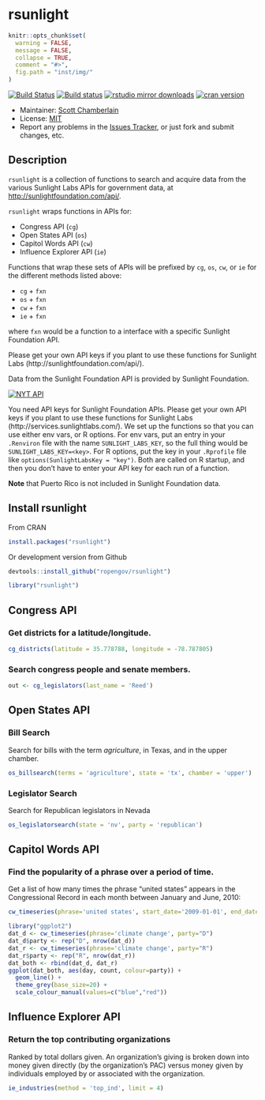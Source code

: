 rsunlight
======

```r
knitr::opts_chunk$set(
  warning = FALSE,
  message = FALSE,
  collapse = TRUE,
  comment = "#>",
  fig.path = "inst/img/"
)
```

[![Build Status](https://api.travis-ci.org/rOpenGov/rsunlight.png)](https://travis-ci.org/rOpenGov/rsunlight)
[![Build status](https://ci.appveyor.com/api/projects/status/ytc2qdo3u2t3ltm6/branch/master)](https://ci.appveyor.com/project/sckott/rsunlight)
[![rstudio mirror downloads](http://cranlogs.r-pkg.org/badges/grand-total/rsunlight)](https://github.com/metacran/cranlogs.app)
[![cran version](http://www.r-pkg.org/badges/version/rsunlight)](http://cran.rstudio.com/web/packages/rsunlight)

+ Maintainer: [Scott Chamberlain](https://github.com/sckott/)
+ License: [MIT](http://opensource.org/licenses/MIT)
+ Report any problems in the [Issues Tracker](https://github.com/ropengov/rsunlight/issues), or just fork and submit changes, etc.

## Description

`rsunlight` is a collection of functions to search and acquire data from the various Sunlight Labs APIs for government data, at [http://sunlightfoundation.com/api/](http://sunlightfoundation.com/api/).

`rsunlight` wraps functions in APIs for:

* Congress API (`cg`)
* Open States API (`os`)
* Capitol Words API (`cw`)
* Influence Explorer API (`ie`)

Functions that wrap these sets of APIs will be prefixed by `cg`, `os`, `cw`, or `ie` for the different methods listed above:

* `cg` + `fxn`
* `os` + `fxn`
* `cw` + `fxn`
* `ie` + `fxn`

where `fxn` would be a function to a interface with a specific Sunlight Foundation API.

Please get your own API keys if you plant to use these functions for Sunlight Labs (http://sunlightfoundation.com/api/).

Data from the Sunlight Foundation API is provided by Sunlight Foundation.

<a href="http://sunlightfoundation.com/api/"><img src="http://www.altweeklies.com/imager/b/main/5866471/f291/SunlightFoundationLogo_500wide.gif" alt="NYT API" /></a>

You need API keys for Sunlight Foundation APIs. Please get your own API keys if you
plant to use these functions for Sunlight Labs (http://services.sunlightlabs.com/).
We set up the functions so that you can use either env vars, or R options. For env
vars, put an entry in your `.Renviron` file with the name `SUNLIGHT_LABS_KEY`,
so the full thing would be `SUNLIGHT_LABS_KEY=<key>`. For R options, put the key in
your `.Rprofile` file like `options(SunlightLabsKey = "key")`. Both are called
on R startup, and then you don't have to enter your API key for each run of a function.

**Note** that Puerto Rico is not included in Sunlight Foundation data.

## Install rsunlight

From CRAN

```r
install.packages("rsunlight")
```

Or development version from Github

```r
devtools::install_github("ropengov/rsunlight")
```

```r
library("rsunlight")
```

## Congress API

### Get districts for a latitude/longitude.

```r
cg_districts(latitude = 35.778788, longitude = -78.787805)
```

### Search congress people and senate members.

```r
out <- cg_legislators(last_name = 'Reed')
```

## Open States API

### Bill Search 

Search for bills with the term _agriculture_, in Texas, and in the upper chamber. 

```r
os_billsearch(terms = 'agriculture', state = 'tx', chamber = 'upper')
```

### Legislator Search

Search for Republican legislators in Nevada

```r
os_legislatorsearch(state = 'nv', party = 'republican')
```


## Capitol Words API

### Find the popularity of a phrase over a period of time.

Get a list of how many times the phrase "united states" appears in the Congressional Record in each month between January and June, 2010:

```r
cw_timeseries(phrase='united states', start_date='2009-01-01', end_date='2009-04-30', granularity='month')
```

```r
library("ggplot2")
dat_d <- cw_timeseries(phrase='climate change', party="D")
dat_d$party <- rep("D", nrow(dat_d))
dat_r <- cw_timeseries(phrase='climate change', party="R")
dat_r$party <- rep("R", nrow(dat_r))
dat_both <- rbind(dat_d, dat_r)
ggplot(dat_both, aes(day, count, colour=party)) +
  geom_line() +
  theme_grey(base_size=20) +
  scale_colour_manual(values=c("blue","red"))
```

## Influence Explorer API

### Return the top contributing organizations

Ranked by total dollars given. An organization's giving is broken down into money given directly (by the organization's PAC) versus money given by individuals employed by or associated with the organization.

```r
ie_industries(method = 'top_ind', limit = 4)
```
